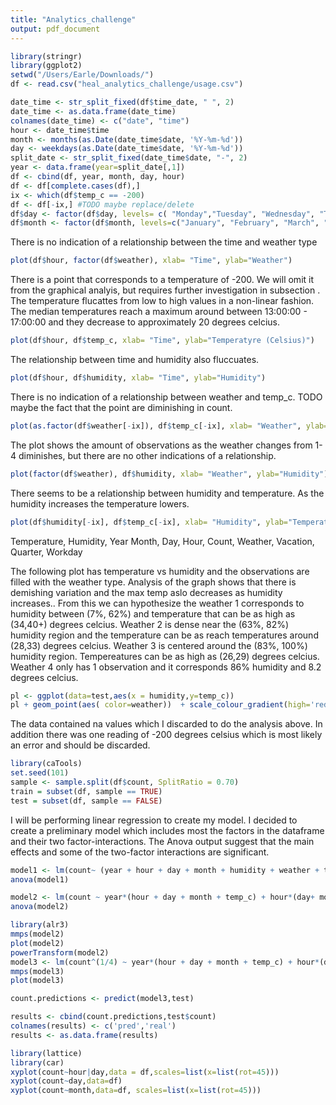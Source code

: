 ```yaml
---
title: "Analytics_challenge"
output: pdf_document
---
```


```r
library(stringr)
library(ggplot2)
setwd("/Users/Earle/Downloads/")
df <- read.csv("heal_analytics_challenge/usage.csv")
```


\section{1. Summarize and Interpret Data}

\subsection{a}
```r
date_time <- str_split_fixed(df$time_date, " ", 2)
date_time <- as.data.frame(date_time)
colnames(date_time) <- c("date", "time")
hour <- date_time$time
month <- months(as.Date(date_time$date, '%Y-%m-%d'))
day <- weekdays(as.Date(date_time$date, '%Y-%m-%d'))
split_date <- str_split_fixed(date_time$date, "-", 2)
year <- data.frame(year=split_date[,1])
df <- cbind(df, year, month, day, hour)
df <- df[complete.cases(df),]
ix <- which(df$temp_c == -200)
df <- df[-ix,] #TODO maybe replace/delete
df$day <- factor(df$day, levels= c( "Monday","Tuesday", "Wednesday", "Thursday", "Friday", "Saturday", "Sunday") )
df$month <- factor(df$month, levels=c("January", "February", "March", "April", "May", "June", "July", "August", "September", "October", "November", "December") )
```

\subsection{b}
There is no indication of a relationship between the time and weather type
```r
plot(df$hour, factor(df$weather), xlab= "Time", ylab="Weather")
```

There is a point that corresponds to a temperature of -200. We will omit it from the graphical analyis, but requires further investigation in subsection \textbf{e}. The temperature flucattes from low to high values in a non-linear fashion. The median temperatures reach a maximum around between 13:00:00 - 17:00:00 and they decrease to approximately 20 degrees celcius. 

```r
plot(df$hour, df$temp_c, xlab= "Time", ylab="Temperatyre (Celsius)")
``` 


The relationship between time and humidity also fluccuates.

```r
plot(df$hour, df$humidity, xlab= "Time", ylab="Humidity")
```


There is no indication of a relationship between weather and temp_c. TODO maybe the fact that the point are diminishing in count.
```r
plot(as.factor(df$weather[-ix]), df$temp_c[-ix], xlab= "Weather", ylab="Temperature (Celsius)")
```

The plot shows the amount of observations as the weather changes from 1-4 diminishes, but there are no other indications of a relationship.

```r
plot(factor(df$weather), df$humidity, xlab= "Weather", ylab="Humidity")
```

There seems to be a relationship between humidity and temperature. As the humidity increases the temperature lowers. 

```r
plot(df$humidity[-ix], df$temp_c[-ix], xlab= "Humidity", ylab="Temperature (Celsius)")
```
\subsection{c}
\textbf{Numerical:} Temperature, Humidity, Year
\texbf{Categorical:} Month, Day, Hour, Count, Weather, Vacation, Quarter, Workday 
\subsection{d}
The following plot has temperature vs humidity and the observations are filled with the weather type. Analysis of the graph shows that there is demishing variation and the max temp aslo decreases as humidity increases.. From this we can hypothesize the weather 1 corresponds to humidity between (7%, 62%) and temperature that can be as high as (34,40+) degrees celcius. Weather 2 is dense near the (63%, 82%) humidity region and the temperature can be as reach temperatures around (28,33) degrees celcius. Weather 3 is centered around the (83%, 100%) humidity region. Tempereatures can be as high as (26,29) degrees celcius. Weather 4 only has 1 observation and it corresponds 86% humidity and 8.2 degrees celcius. 

```r
pl <- ggplot(data=test,aes(x = humidity,y=temp_c)) 
pl + geom_point(aes( color=weather))  + scale_colour_gradient(high='red',low = "blue")
```

\subsection{e}
The data contained na values which I discarded to do the analysis above. In addition there was one reading of -200 degrees celsius which is most likely an error and should be discarded. 
\subsection{f}

\section{2. Analyze Widget usage rates and create predictive model}

```r
library(caTools)
set.seed(101) 
sample <- sample.split(df$count, SplitRatio = 0.70) 
train = subset(df, sample == TRUE)
test = subset(df, sample == FALSE)
```

I will be performing linear regression to create my model. I decided to create a preliminary model which includes most the factors in the dataframe and their two factor-interactions. The Anova output suggest that the main effects and some of the two-factor interactions are significant.


```r
model1 <- lm(count~ (year + hour + day + month + humidity + weather + temp_c + workday + vacation + quarter)^2, train)
anova(model1)
```



```r
model2 <- lm(count ~ year*(hour + day + month + temp_c) + hour*(day+ month + humidity+weather + temp_c+workday+month) + month*(humidity + temp_c+day) + humidity*weather, train)
anova(model2)
```

```r
library(alr3)
mmps(model2)
plot(model2)
powerTransform(model2)
model3 <- lm(count^(1/4) ~ year*(hour + day + month + temp_c) + hour*(day+ month + humidity+weather + temp_c+workday+month) + month*(humidity + temp_c+day) + humidity*weather, train)
mmps(model3)
plot(model3)
```


```r
count.predictions <- predict(model3,test)

results <- cbind(count.predictions,test$count) 
colnames(results) <- c('pred','real')
results <- as.data.frame(results)
```


\subsection{a}
```r
library(lattice)
library(car)
xyplot(count~hour|day,data = df,scales=list(x=list(rot=45)))
xyplot(count~day,data=df)
xyplot(count~month,data=df, scales=list(x=list(rot=45)))
```
\subsection{b}
\subsection{c}
\subsection{d}